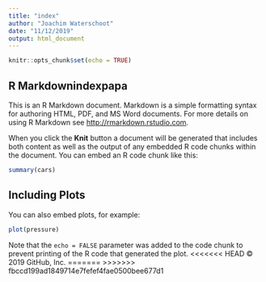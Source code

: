 ```yaml
---
title: "index"
author: "Joachim Waterschoot"
date: "11/12/2019"
output: html_document
---
```


```r
knitr::opts_chunk$set(echo = TRUE)
```

## R Markdownindexpapa

This is an R Markdown document. Markdown is a simple formatting syntax for authoring HTML, PDF, and MS Word documents. For more details on using R Markdown see <http://rmarkdown.rstudio.com>.

When you click the **Knit** button a document will be generated that includes both content as well as the output of any embedded R code chunks within the document. You can embed an R code chunk like this:

```r
summary(cars)
```

## Including Plots

You can also embed plots, for example:

```r
plot(pressure)
```

Note that the `echo = FALSE` parameter was added to the code chunk to prevent printing of the R code that generated the plot.
<<<<<<< HEAD
© 2019 GitHub, Inc.
=======
>>>>>>> fbccd199ad1849714e7fefef4fae0500bee677d1
